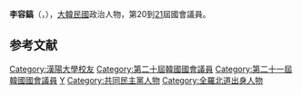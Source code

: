 {{Infobox politician
| name = 李容鎬<br>{{lang|ko|이용호}}
| image = 
| caption = 
| birth_date = {{Birth date and age|1960|3|20}}
| birth_place = {{KOR}}[[全羅北道|全羅北道]][[南原市|南原市]]
| residence = {{KOR}}[[全羅北道|全羅北道]][[南原市|南原市]]
| nationality = {{ROK}}
| party = [[無黨籍|無黨籍]]
| otherparty = [[國民之黨|國民之黨]]
| other_names = 
| alma_mater = [[漢陽大學|漢陽大學]]
| office1 = {{flagicon|South Korea}} 第20-21屆[[韓國國會|韓國國會]]議員
| term_start1 = 2016年5月30日
| term_end1 = 
| constituency1 = [[全羅北道|全羅北道]][[南原市|南原市]]、[[任實郡|任實郡]]、[[淳昌郡|淳昌郡]]
| predecessor1 = 選區重劃
| successor1 = 
}}

'''李容鎬'''（{{kor|이용호|李容鎬|Lee Yong-ho}}，{{bd|1960年|3月20日}}），[[大韓民國|大韓民國]]政治人物，第20到[[第21屆大韓民國國會議員名單|21]]屆國會議員。

== 参考文献 ==
<references />

{{DEFAULTSORT:Lee Yong-ho}}
[[Category:漢陽大學校友|Category:漢陽大學校友]]
[[Category:第二十屆韓國國會議員|Category:第二十屆韓國國會議員]]
[[Category:第二十一屆韓國國會議員|Category:第二十一屆韓國國會議員]]
[[Category:李姓|Y]]
[[Category:共同民主黨人物|Category:共同民主黨人物]]
[[Category:全羅北道出身人物|Category:全羅北道出身人物]]
